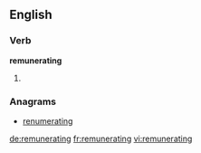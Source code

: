 ==English==

===Verb===
'''remunerating'''

# {{third-person singular of|remunerate}}

===Anagrams===
* [[renumerating#English|renumerating]]

[[de:remunerating]]
[[fr:remunerating]]
[[vi:remunerating]]